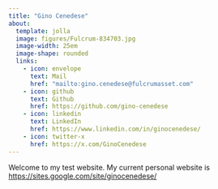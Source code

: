 ```yaml
---
title: "Gino Cenedese"
about:
  template: jolla
  image: figures/Fulcrum-834703.jpg
  image-width: 25em
  image-shape: rounded
  links:
    - icon: envelope
      text: Mail
      href: "mailto:gino.cenedese@fulcrumasset.com"
    - icon: github
      text: Github
      href: https://github.com/gino-cenedese
    - icon: linkedin
      text: LinkedIn
      href: https://www.linkedin.com/in/ginocenedese/
    - icon: twitter-x
      href: https://x.com/GinoCenedese
---
```


Welcome to my test website. My current personal website is <https://sites.google.com/site/ginocenedese/>
